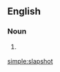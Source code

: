==English==
{{wikipedia}}

===Noun===
{{en-noun}}

# {{lb|en|ice hockey}} {{alternative spelling of|slap shot|lang=en}}

[[simple:slapshot]]